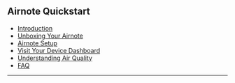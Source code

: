 ## Airnote Quickstart

- [Introduction](#introduction)
- [Unboxing Your Airnote](#unboxing-your-airnote)
- [Airnote Setup](#airnote-setup)
- [Visit Your Device Dashboard](#visit-your-device-dashboard)
- [Understanding Air Quality](#understanding-air-quality)
- [FAQ](#faq)

<hr />
